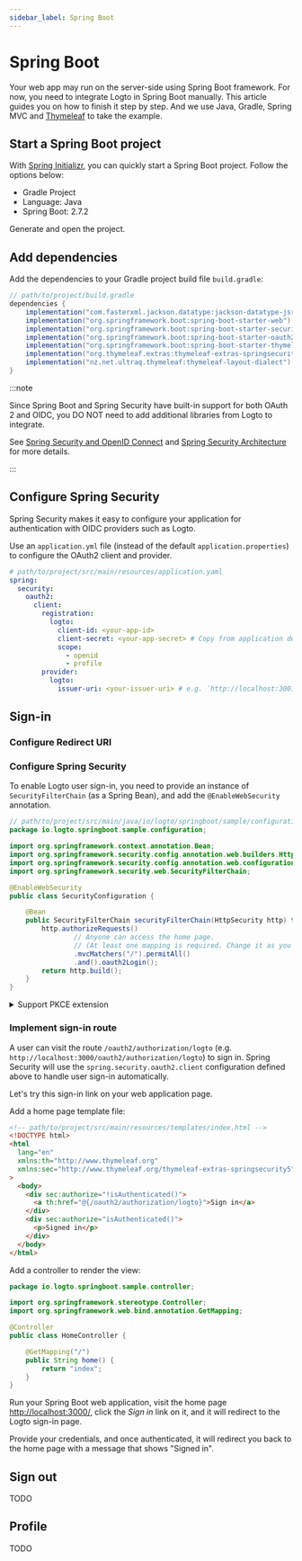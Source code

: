 ```yaml
---
sidebar_label: Spring Boot
---
```



# Spring Boot

<AppNote type="Traditional web" />

Your web app may run on the server-side using Spring Boot framework.
For now, you need to integrate Logto in Spring Boot manually.
This article guides you on how to finish it step by step.
And we use Java, Gradle, Spring MVC and [Thymeleaf](https://www.thymeleaf.org/) to take the example.

## Start a Spring Boot project

With [Spring Initializr](https://start.spring.io/), you can quickly start a Spring Boot project.
Follow the options below:

- Gradle Project
- Language: Java
- Spring Boot: 2.7.2

Generate and open the project.

## Add dependencies

Add the dependencies to your Gradle project build file `build.gradle`:

```groovy
// path/to/project/build.gradle
dependencies {
    implementation("com.fasterxml.jackson.datatype:jackson-datatype-jsr310")
    implementation("org.springframework.boot:spring-boot-starter-web")
    implementation("org.springframework.boot:spring-boot-starter-security")
    implementation("org.springframework.boot:spring-boot-starter-oauth2-client")
    implementation("org.springframework.boot:spring-boot-starter-thymeleaf")
    implementation("org.thymeleaf.extras:thymeleaf-extras-springsecurity5")
    implementation("nz.net.ultraq.thymeleaf:thymeleaf-layout-dialect")
}
```

:::note

Since Spring Boot and Spring Security have built-in support for both OAuth 2 and OIDC,
you DO NOT need to add additional libraries from Logto to integrate.

See [Spring Security and OpenID Connect](https://www.baeldung.com/spring-security-openid-connect)
and [Spring Security Architecture](https://spring.io/guides/topicals/spring-security-architecture)
for more details.

:::

## Configure Spring Security

Spring Security makes it easy to configure your application for authentication with OIDC providers such as Logto.

Use an `application.yml` file (instead of the default `application.properties`) to configure the OAuth2 client and provider.

```yaml
# path/to/project/src/main/resources/application.yaml
spring:
  security:
    oauth2:
      client:
        registration:
          logto:
            client-id: <your-app-id>
            client-secret: <your-app-secret> # Copy from application details in Admin Console
            scope:
              - openid
              - profile
        provider:
          logto:
            issuer-uri: <your-issuer-uri> # e.g. `http://localhost:3001/oidc`. Replace it with your logto issuer URI.
```

## Sign-in

### Configure Redirect URI

<ConfigureRedirectUri
  figureSrc={redirectUriFigure}
  redirectUri="http://localhost:3000/login/oauth2/code/logto"
/>

### Configure Spring Security

To enable Logto user sign-in, you need to provide an instance of `SecurityFilterChain` (as a Spring Bean), and add the `@EnableWebSecurity` annotation.

```java
// path/to/project/src/main/java/io/logto/springboot/sample/configuration/SecurityConfiguration.java
package io.logto.springboot.sample.configuration;

import org.springframework.context.annotation.Bean;
import org.springframework.security.config.annotation.web.builders.HttpSecurity;
import org.springframework.security.config.annotation.web.configuration.EnableWebSecurity;
import org.springframework.security.web.SecurityFilterChain;

@EnableWebSecurity
public class SecurityConfiguration {

    @Bean
    public SecurityFilterChain securityFilterChain(HttpSecurity http) throws Exception {
        http.authorizeRequests()
                // Anyone can access the home page.
                // (At least one mapping is required. Change it as you need.)
                .mvcMatchers("/").permitAll()
                .and().oauth2Login();
        return http.build();
    }
}
```

<details>

<summary>Support PKCE extension</summary>

If you want to support [PKCE](https://oauth.net/2/pkce/) (Proof Key for Code Exchange) extension for increased safety,
you can add and configure `oauth2AuthorizationRequestResolverWithPkce` as below.

```java
// path/to/project/src/main/java/io/logto/springboot/sample/configuration/SecurityConfiguration.java
package io.logto.springboot.sample.configuration;

import org.springframework.context.annotation.Bean;
import org.springframework.security.config.annotation.web.builders.HttpSecurity;
import org.springframework.security.config.annotation.web.configuration.EnableWebSecurity;
import org.springframework.security.oauth2.client.registration.ClientRegistrationRepository;
import org.springframework.security.oauth2.client.web.DefaultOAuth2AuthorizationRequestResolver;
import org.springframework.security.oauth2.client.web.OAuth2AuthorizationRequestCustomizers;
import org.springframework.security.oauth2.client.web.OAuth2AuthorizationRequestResolver;
import org.springframework.security.web.SecurityFilterChain;

@EnableWebSecurity
public class SecurityConfiguration {

    @Bean
    public OAuth2AuthorizationRequestResolver oauth2AuthorizationRequestResolverWithPkce(
            ClientRegistrationRepository clientRegistrationRepository
    ) {
        DefaultOAuth2AuthorizationRequestResolver authorizationRequestResolver =
                new DefaultOAuth2AuthorizationRequestResolver(clientRegistrationRepository, "/oauth2/authorization");
        authorizationRequestResolver.setAuthorizationRequestCustomizer(OAuth2AuthorizationRequestCustomizers.withPkce());
        return  authorizationRequestResolver;
    }

    @Bean
    public SecurityFilterChain securityFilterChain(
            HttpSecurity http,
            OAuth2AuthorizationRequestResolver oauth2AuthorizationRequestResolverWithPkce
    ) throws Exception {
        http.authorizeRequests()
                // Anyone can access the home page.
                // (At least one mapping is required. Change it as you need.)
                .mvcMatchers("/").permitAll()
                .and().oauth2Login()
                .authorizationEndpoint()
                .authorizationRequestResolver(oauth2AuthorizationRequestResolverWithPkce);
        return http.build();
    }
}
```

</details>

### Implement sign-in route

A user can visit the route `/oauth2/authorization/logto` (e.g. `http://localhost:3000/oauth2/authorization/logto`) to sign in.
Spring Security will use the `spring.security.oauth2.client` configuration defined above to handle user sign-in automatically.

Let's try this sign-in link on your web application page.

Add a home page template file:

```html
<!-- path/to/project/src/main/resources/templates/index.html -->
<!DOCTYPE html>
<html
  lang="en"
  xmlns:th="http://www.thymeleaf.org"
  xmlns:sec="http://www.thymeleaf.org/thymeleaf-extras-springsecurity5"
>
  <body>
    <div sec:authorize="!isAuthenticated()">
      <a th:href="@{/oauth2/authorization/logto}">Sign in</a>
    </div>
    <div sec:authorize="isAuthenticated()">
      <p>Signed in</p>
    </div>
  </body>
</html>
```

Add a controller to render the view:

```java
package io.logto.springboot.sample.controller;

import org.springframework.stereotype.Controller;
import org.springframework.web.bind.annotation.GetMapping;

@Controller
public class HomeController {

    @GetMapping("/")
    public String home() {
        return "index";
    }
}
```

Run your Spring Boot web application, visit the home page [http://localhost:3000/](http://localhost:3000/), click the _Sign in_ link on it, and it will redirect to the Logto sign-in page.

Provide your credentials, and once authenticated, it will redirect you back to the home page with a message that shows "Signed in".

## Sign out

TODO

## Profile

TODO
